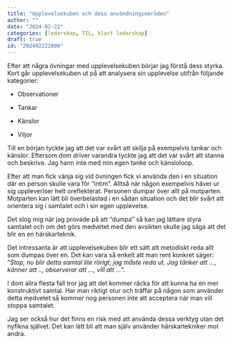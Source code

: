 ```yaml
---
title: "Upplevelsekuben och dess användningsområden"
author: ""
date: "2024-02-22"
categories: [ledarskap, TIL, klart-ledarskap]
draft: true
id: "202402222000"
---
```


Efter att några övningar med upplevelsekuben börjar jag förstå dess styrka. Kort går upplevelsekuben ut på att analysera sin upplevelse utifrån följande kategorier:

-   Observationer

-   Tankar

-   Känslor

-   Viljor

Till en början tyckte jag att det var svårt att skilja på exempelvis tankar och känslor. Eftersom dom driver varandra tyckte jag att det var svårt att stanna och beskriva. Jag hann inte med min egen tanke och känsloloop.

Efter att man fick vänja sig vid övningen fick vi använda den i en situation där en person skulle vara för "intim". Alltså när någon exempelvis häver ur sig uppleverlser helt oreflekterat. Personen dumpar över allt på motparten. Motparten kan lätt bli överbelastad i en sådan situation och det blir svårt att orientera sig i samtalet och i sin egen upplevelse.

Det slog mig när jag provade på att "dumpa" så kan jag lättare styra samtalet och om det görs medvetet med den avsikten skulle jag säga att det blir en en härskarteknik.

Det intressanta är att upplevelsekuben blir ett sätt att metodiskt reda allt som dumpas över en. Det kan vara så enkelt att man rent konkret säger: "*Stop, nu blir detta samtal lite rörigt, jag måste reda ut. Jag tänker att ..., känner att .., observerar att ..., vill att ...*".

I dom allra flesta fall tror jag att det kommer räcka för att kunna ha en mer konstruktivt samtal. Har man riktigt otur och träffar på någon som använder detta medvetet så kommer nog personen inte att acceptera när man vill stoppa samtalet.

Jag ser också hur det finns en risk med att använda dessa verktyg utan det nyfikna självet. Det kan lätt bli att man själv använder härskartekniker mot andra.